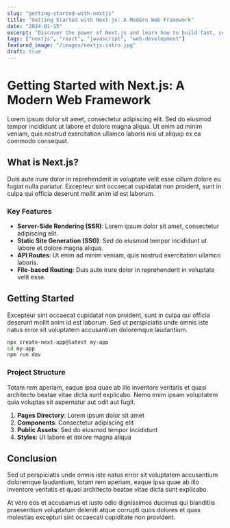 ```yaml
---
slug: "getting-started-with-nextjs"
title: "Getting Started with Next.js: A Modern Web Framework"
date: "2024-01-15"
excerpt: "Discover the power of Next.js and learn how to build fast, scalable web applications with this comprehensive guide to the React-based framework."
tags: ["nextjs", "react", "javascript", "web-development"]
featured_image: "/images/nextjs-intro.jpg"
draft: true
---
```


# Getting Started with Next.js: A Modern Web Framework

Lorem ipsum dolor sit amet, consectetur adipiscing elit. Sed do eiusmod tempor incididunt ut labore et dolore magna aliqua. Ut enim ad minim veniam, quis nostrud exercitation ullamco laboris nisi ut aliquip ex ea commodo consequat.

## What is Next.js?

Duis aute irure dolor in reprehenderit in voluptate velit esse cillum dolore eu fugiat nulla pariatur. Excepteur sint occaecat cupidatat non proident, sunt in culpa qui officia deserunt mollit anim id est laborum.

### Key Features

- **Server-Side Rendering (SSR)**: Lorem ipsum dolor sit amet, consectetur adipiscing elit.
- **Static Site Generation (SSG)**: Sed do eiusmod tempor incididunt ut labore et dolore magna aliqua.
- **API Routes**: Ut enim ad minim veniam, quis nostrud exercitation ullamco laboris.
- **File-based Routing**: Duis aute irure dolor in reprehenderit in voluptate velit esse.

## Getting Started

Excepteur sint occaecat cupidatat non proident, sunt in culpa qui officia deserunt mollit anim id est laborum. Sed ut perspiciatis unde omnis iste natus error sit voluptatem accusantium doloremque laudantium.

```bash
npx create-next-app@latest my-app
cd my-app
npm run dev
```

### Project Structure

Totam rem aperiam, eaque ipsa quae ab illo inventore veritatis et quasi architecto beatae vitae dicta sunt explicabo. Nemo enim ipsam voluptatem quia voluptas sit aspernatur aut odit aut fugit.

1. **Pages Directory**: Lorem ipsum dolor sit amet
2. **Components**: Consectetur adipiscing elit
3. **Public Assets**: Sed do eiusmod tempor incididunt
4. **Styles**: Ut labore et dolore magna aliqua

## Conclusion

Sed ut perspiciatis unde omnis iste natus error sit voluptatem accusantium doloremque laudantium, totam rem aperiam, eaque ipsa quae ab illo inventore veritatis et quasi architecto beatae vitae dicta sunt explicabo.

At vero eos et accusamus et iusto odio dignissimos ducimus qui blanditiis praesentium voluptatum deleniti atque corrupti quos dolores et quas molestias excepturi sint occaecati cupiditate non provident.